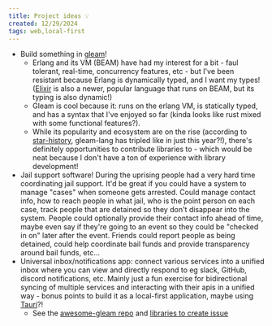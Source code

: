 ```yaml
---
title: Project ideas 💡
created: 12/29/2024
tags: web,local-first
---
```


- Build something in [gleam](https://gleam.run)!
  - Erlang and its VM (BEAM) have had my interest for a bit - faul tolerant, real-time, concurrency features, etc - but I've been resistant because Erlang is dynamically typed, and I want my types! ([Elixir](https://elixir-lang.org/) is also a newer, popular language that runs on BEAM, but its typing is also dynamic!)
  - Gleam is cool because it: runs on the erlang VM, is statically typed, and has a syntax that I've enjoyed so far (kinda looks like rust mixed with some functional features?).
  - While its popularity and ecosystem are on the rise (according to [star-history](https://star-history.com/#gleam-lang/gleam), gleam-lang has tripled like in just this year?!), there's definitely opportunities to contribute libraries to - which would be neat because I don't have a ton of experience with library development!
- Jail support software! During the uprising people had a very hard time coordinating jail support. It'd be great if you could have a system to manage "cases" when someone gets arrested. Could manage contact info, how to reach people in what jail, who is the point person on each case, track people that are detained so they don't disappear into the system. People could optionally provide their contact info ahead of time, maybe even say if they're going to an event so they could be "checked in on" later after the event. Friends could report people as being detained, could help coordinate bail funds and provide transparency around bail funds, etc...
- Universal inbox/notifications app: connect various services into a unified inbox where you can view and directly respond to eg slack, GitHub, discord notifications, etc. Mainly just a fun exercise for bidirectional syncing of multiple services and interacting with their apis in a unified way - bonus points to build it as a local-first application, maybe using [Tauri](https://tauri.app)?!
  - See the [awesome-gleam repo](https://github.com/gleam-lang/awesome-gleam) and [libraries to create issue](https://github.com/gleam-lang/awesome-gleam/issues/34)
